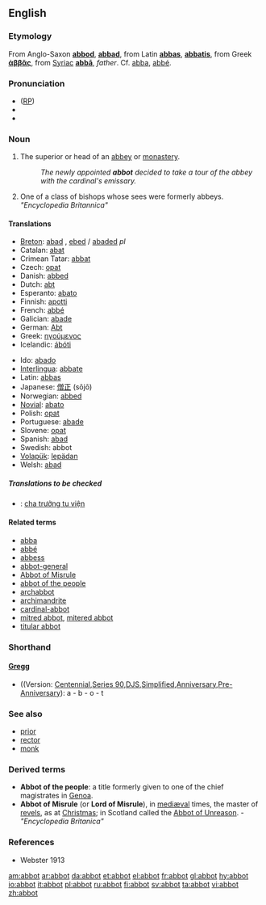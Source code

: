 ==English==

===Etymology===
From Anglo-Saxon '''[[abbod]]''', '''[[abbad]]''', from  Latin '''[[abbas]]''', '''[[abbatis]]''', from Greek '''[[ἀββᾶς]]''', from [[Syriac]] '''[[abbā]]''',  ''father''. Cf. [[abba]], [[abbé]].

===Pronunciation===
* ([[RP]]) {{IPA|/ˈæb.ət/}}
*{{audio|en-us-abbot.ogg|Audio (US)}}
*{{rhymes|æbət}}

===Noun===
{{en-noun}}

# The superior or head of an [[abbey]] or [[monastery]].
#:''The newly appointed '''abbot''' decided to take a tour of the abbey with the cardinal's emissary.''
# One of a class of bishops whose sees were formerly abbeys. ''"Encyclopedia Britannica"''

====Translations====
{{trans-top|superior or head of an abbey or monastery}}
*[[Breton]]: [[abad]] {{m}}, [[ebed]] / [[abaded]] ''pl''
*Catalan: [[abat]]
*Crimean Tatar: [[abbat#*Crimean Tatar|abbat]]
*Czech: [[opat]] {{m}}
*Danish: [[abbed]]
*Dutch: [[abt]]
*Esperanto: [[abato]]
*Finnish: [[apotti]]
*French: [[abbé]] {{m}}
*Galician: [[abade]] {{m}}
*German: [[Abt]] {{m}}
*Greek: [[ηγούμενος]]
*Icelandic: [[ábóti]] {{m}}
{{trans-mid}}
*Ido: [[abado]]
*[[Interlingua]]: [[abbate]]
*Latin: [[abbas]] {{m}}
*Japanese: [[僧正]] (sōjō)
*Norwegian: [[abbed]]
*[[Novial]]: [[abato]] {{m}}
*Polish: [[opat]] {{m}}
*Portuguese: [[abade]]
*Slovene: [[opat]] {{m}}
*Spanish: [[abad]]
*Swedish: abbot
*[[Volapük]]: [[lepädan]]
*Welsh: [[abad]] {{m}}
{{trans-bottom}}

=====Translations to be checked=====
{{checktrans}}
*{{ttbc|Vietnamese}}: [[cha trưởng tu viện]]

====Related terms====
*[[abba]]
*[[abbé]]
*[[abbess]]
*[[abbot-general]]
*[[Abbot of Misrule]]
*[[abbot of the people]]
*[[archabbot]]
*[[archimandrite]]
*[[cardinal-abbot]]
*[[mitred abbot]], [[mitered abbot]]
*[[titular abbot]]

===Shorthand===

{{rfc-header|[http://en.wikipedia.org/wiki/Gregg_Shorthand Gregg]}}
====[http://en.wikipedia.org/wiki/Gregg_Shorthand Gregg]====
* ((Version: [http://en.wikipedia.org/wiki/Gregg_Shorthand#Centennial_Gregg_Shorthand Centennial],[http://en.wikipedia.org/wiki/Gregg_Shorthand#Series_90_Gregg_Shorthand Series 90],[http://en.wikipedia.org/wiki/Gregg_Shorthand#Diamond_Jubilee_Gregg_Shorthand  DJS],[http://en.wikipedia.org/wiki/Gregg_Shorthand#Simplified_Gregg_Shorthand Simplified],[http://en.wikipedia.org/wiki/Gregg_Shorthand#Anniversary_Gregg_Shorthand Anniversary],[http://en.wikipedia.org/wiki/Gregg_Shorthand#Pre-Anniversary_Gregg_Shorthand Pre-Anniversary]): a - b - o - t

===See also===
*[[prior]]
*[[rector]]
*[[monk]]

===Derived terms===
*'''Abbot of the people''': a title formerly given to one of the chief magistrates in [[Genoa]].
*'''Abbot of Misrule''' (or '''Lord of Misrule'''), in [[mediæval]] times, the master of [[revels]], as at [[Christmas]]; in Scotland called the [[Abbot of Unreason]]. - ''"Encyclopedia Britanica"''

===References===
*Webster 1913

[[am:abbot]]
[[ar:abbot]]
[[da:abbot]]
[[et:abbot]]
[[el:abbot]]
[[fr:abbot]]
[[gl:abbot]]
[[hy:abbot]]
[[io:abbot]]
[[it:abbot]]
[[pl:abbot]]
[[ru:abbot]]
[[fi:abbot]]
[[sv:abbot]]
[[ta:abbot]]
[[vi:abbot]]
[[zh:abbot]]